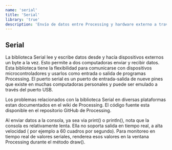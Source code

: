 ```yaml
---
name: 'serial'
title: 'Serial'
library: 'true'
description: 'Envío de datos entre Processing y hardware externo a través del puerto de comunicación serial (RS-232).'
---
```


## Serial
La biblioteca Serial lee y escribe datos desde y hacía dispositivos externos un byte a la vez. Esto permite a dos computadoras enviar y recibir datos. Esta biblioteca tiene la flexibilidad para comunicarse con dispositivos microcontroladores y usarlos como entrada o salida de programas Processing. El puerto serial es un puerto de entrada-salida de nueve pines que existe en muchas computadoras personales y puede ser emulado a través del puerto USB.

Los problemas relacionados con la biblioteca Serial en diversas plataformas estan documentados en el wiki de Processing. El código fuente esta disponible en el repositorio GitHub de Processing.

Al enviar datos a la consola, ya sea via print() o println(), nota que la consola es relativamente lenta. Ella no soporta salida en tiempo real, a alta velocidad ( por ejemplo a 60 cuadros por segundo). Para monitoreo en tiempo real de valores seriales, renderea esos valores en la ventana Processing durante el método draw().

